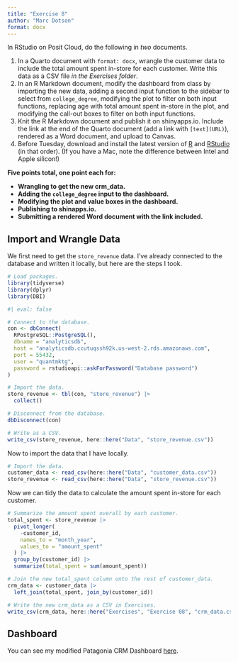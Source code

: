 ```yaml
---
title: "Exercise 8"
author: "Marc Dotson"
format: docx
---
```


In RStudio on Posit Cloud, do the following in *two* documents.

1. In a Quarto document with `format: docx`, wrangle the customer data to include the total amount spent in-store for each customer. Write this data as a CSV file *in the Exercises folder*.
2. In an R Markdown document, modify the dashboard from class by importing the new data, adding a second input function to the sidebar to select from `college_degree`, modifying the plot to filter on both input functions, replacing age with total amount spent in-store in the plot, and modifying the call-out boxes to filter on both input functions.
3. Knit the R Markdown document and publish it on shinyapps.io. Include the link at the end of the Quarto document (add a link with `[text](URL)`), rendered as a Word document, and upload to Canvas.
4. Before Tuesday, download and install the latest version of [R](https://cran.r-project.org/) and [RStudio](https://posit.co/download/rstudio-desktop/) (in that order). (If you have a Mac, note the difference between Intel and Apple silicon!)

**Five points total, one point each for:**

- **Wrangling to get the new crm_data.**
- **Adding the `college_degree` input to the dashboard.**
- **Modifying the plot and value boxes in the dashboard.**
- **Publishing to shinapps.io.**
- **Submitting a rendered Word document with the link included.**

## Import and Wrangle Data

We first need to get the `store_revenue` data. I've already connected to the database and written it locally, but here are the steps I took.

```r
# Load packages.
library(tidyverse)
library(dplyr)
library(DBI)
```

```r
#| eval: false

# Connect to the database.
con <- dbConnect(
  RPostgreSQL::PostgreSQL(),
  dbname = "analyticsdb",
  host = "analyticsdb.ccutuqssh92k.us-west-2.rds.amazonaws.com",
  port = 55432,
  user = "quantmktg",
  password = rstudioapi::askForPassword("Database password")
)

# Import the data.
store_revenue <- tbl(con, "store_revenue") |>
  collect()

# Disconnect from the database.
dbDisconnect(con)

# Write as a CSV.
write_csv(store_revenue, here::here("Data", "store_revenue.csv"))
```

Now to import the data that I have locally.

```r
# Import the data.
customer_data <- read_csv(here::here("Data", "customer_data.csv"))
store_revenue <- read_csv(here::here("Data", "store_revenue.csv"))
```

Now we can tidy the data to calculate the amount spent in-store for each customer.

```r
# Summarize the amount spent overall by each customer.
total_spent <- store_revenue |> 
  pivot_longer(
    -customer_id,
    names_to = "month_year",
    values_to = "amount_spent"
  ) |> 
  group_by(customer_id) |> 
  summarize(total_spent = sum(amount_spent))

# Join the new total_spent column onto the rest of customer_data.
crm_data <- customer_data |> 
  left_join(total_spent, join_by(customer_id))

# Write the new crm_data as a CSV in Exercises.
write_csv(crm_data, here::here("Exercises", "Exercise 08", "crm_data.csv"))
```

## Dashboard

You can see my modified Patagonia CRM Dashboard [here](https://marcdotson.shinyapps.io/exercise_08/).

